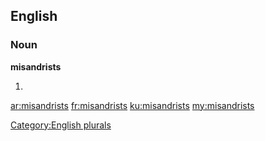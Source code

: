 ==English==

===Noun===
'''misandrists'''

# {{plural of|misandrist}}

[[Category:English plurals]]

[[ar:misandrists]]
[[fr:misandrists]]
[[ku:misandrists]]
[[my:misandrists]]